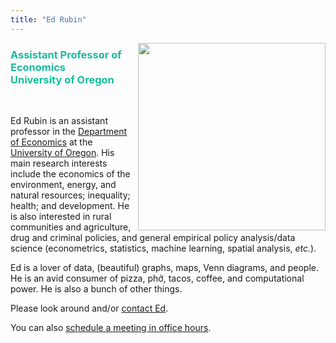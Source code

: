 ```yaml
---
title: "Ed Rubin"
---
```


<img align="right" src="Photos/edFormal2Tall.jpg" width = "300">

<font color="#18BC9C"><h3>
Assistant Professor of Economics
<br>
University of Oregon
</h3></font>

<br>
<!-- <br> -->
<!-- <br> -->
<!-- <br> -->

Ed Rubin is an assistant professor in the [Department of Economics](https://economics.uoregon.edu) at the [University of Oregon](https://www.uoregon.edu). His main research interests include the economics of the environment, energy, and natural resources; inequality; health; and development. He is also interested in rural communities and agriculture, drug and criminal policies, and general empirical policy analysis/data science (econometrics, statistics, machine learning, spatial analysis, _etc._).

Ed is a lover of data, (beautiful) graphs, maps, Venn diagrams, and people. He is an avid consumer of pizza, phở, tacos, coffee, and computational power. He is also a bunch of other things.

Please look around and/or [contact Ed](contact.html).
<!-- Calendly link widget begin -->
<link href="https://assets.calendly.com/assets/external/widget.css" rel="stylesheet">
<script src="https://assets.calendly.com/assets/external/widget.js" type="text/javascript"></script>You can also
<a href="" onclick="Calendly.showPopupWidget('https://calendly.com/edwardarubin');return false;">schedule a meeting in office hours</a>.
<!-- Calendly link widget end -->

<!-- ![](Photos/theoEdRedwoods.jpg) -->
